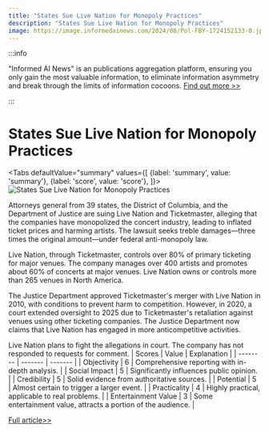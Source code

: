 ```yaml
---
title: "States Sue Live Nation for Monopoly Practices"
description: "States Sue Live Nation for Monopoly Practices"
image: https://image.informedainews.com/2024/08/Pol-FBY-1724152133-0.jpg
---
```



:::info

"Informed AI News" is an publications aggregation platform, ensuring you only gain the most valuable information, to eliminate information asymmetry and break through the limits of information cocoons.  [Find out more >>](/)

:::

# States Sue Live Nation for Monopoly Practices


<Tabs
	defaultValue="summary"
	values={[
	{label: 'summary', value: 'summary'},
	{label: 'score', value: 'score'},
]}>
<TabItem value="summary">
<img
  src="https://image.informedainews.com/2024/08/Pol-FBY-1724152133-0.jpg"
  alt="States Sue Live Nation for Monopoly Practices"
/>



Attorneys general from 39 states, the District of Columbia, and the Department of Justice are suing Live Nation and Ticketmaster, alleging that the companies have monopolized the concert industry, leading to inflated ticket prices and harming artists. The lawsuit seeks treble damages—three times the original amount—under federal anti-monopoly law.

Live Nation, through Ticketmaster, controls over 80% of primary ticketing for major venues. The company manages over 400 artists and promotes about 60% of concerts at major venues. Live Nation owns or controls more than 265 venues in North America.

The Justice Department approved Ticketmaster's merger with Live Nation in 2010, with conditions to prevent harm to competition. However, in 2020, a court extended oversight to 2025 due to Ticketmaster's retaliation against venues using other ticketing companies. The Justice Department now claims that Live Nation has engaged in more anticompetitive activities.

Live Nation plans to fight the allegations in court. The company has not responded to requests for comment.
</TabItem>
<TabItem value="score">
	| Scores     | Value   | Explanation |
	| -------- | ------- | ------- |
	| Objectivity  | 6    | Comprehensive reporting with in-depth analysis.    |
	| Social Impact | 5     | Significantly influences public opinion.    |
	| Credibility    | 5    | Solid evidence from authoritative sources.    |
	| Potential    | 5    | Almost certain to trigger a larger event.    |
	| Practicality    | 4    | Highly practical, applicable to real problems.    |
	| Entertainment Value    | 3    | Some entertainment value, attracts a portion of the audience.    |
</TabItem>
</Tabs>

[Full article>>](https://www.theguardian.com/us-news/article/2024/aug/19/live-nation-ticketmaster-lawsuit-triple-damages)
